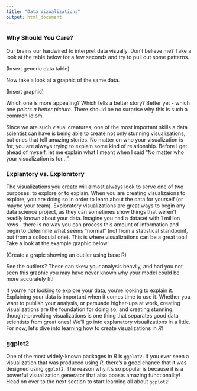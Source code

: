 ```yaml
---
title: "Data Vizualizations"
output: html_document
---
```



### Why Should You Care?

Our brains our hardwired to interpret data visually. Don't believe me? Take a look at the table below for a few seconds and try to pull out some patterns. 

(Insert generic data table)

Now take a look at a graphic of the same data. 

(Insert graphic)

Which one is more appealing? Which tells a better story? Better yet - which one *paints a better picture*. There should be no surprise why this is such a common idiom. 

Since we are such visual creatures, one of the most important skills a data scientist can have is being able to create not only stunning visualizations, but ones that tell amazing stories. No matter on who your visualization is for, you are always trying to explain some kind of relationship. Before I get ahead of myself, let me explain what I meant when I said "No matter who your visualization is for...". 

### Explantory vs. Exploratory

The visualizations you create will almost always look to serve one of two purposes: to explore or to explain. When you are creating visualizaions to explore, you are doing so in order to learn about the data for yourself (or maybe your team). Exploratory visualizations are great ways to begin any data science project, as they can sometimes show things that weren't readily known about your data. Imagine you had a dataset with 1 million rows - there is no way you can process this amount of information and begin to determine what seems "normal" (not from a statistical standpoint, but from a colloquial one). This is where visualizations can be a great tool! Take a look at the example graphic below:

(Create a grapic showing an outlier using base R)

See the outliers? These can skew your analysis heavily, and had you not seen this graphic you may have never known why your model could be more accurately fit! 

If you're not looking to explore your data, you're looking to explain it. Explaining your data is important when it comes time to use it. Whether you want to publish your analysis, or persuade higher-ups at work, creating visualizations are the foundation for doing so; and creating stunning, thought-provoking visualizations is one thing that separates good data scientists from great ones! We'll go into explanatory visualizations in a little. For now, let's dive into learning how to create visualizations in *R*!

### ggplot2

One of the most widely-known packages in *R* is `ggplot2`. If you ever seen a visualization that was produced using *R*, there's a good chance that it was designed using `ggplot2`. The reason why it's so popular is because it is a powerful visualization generator that also boasts amazing functionality! Head on over to the next section to start learning all about `ggplot2`! 







